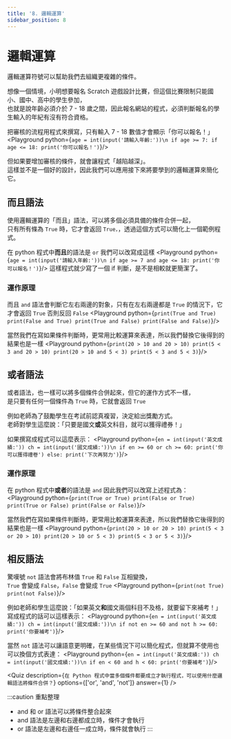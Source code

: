 ```yaml
---
title: '8. 邏輯運算'
sidebar_position: 8
---
```


# 邏輯運算
邏輯運算符號可以幫助我們去組織更複雜的條件。

想像一個情境，小明想要報名 Scratch 遊戲設計比賽，但這個比賽限制只能國小、國中、高中的學生參加，<br/>
也就是說年齡必須介於 7 - 18 歲之間，因此報名網站的程式，必須判斷報名的學生輸入的年紀有沒有符合資格。

把審核的流程用程式來撰寫，只有輸入 7 - 18 數值才會顯示「你可以報名！」
<Playground python={`
age = int(input('請輸入年齡:'))\n
if age >= 7:
    if age <= 18:
        print('你可以報名！')
`}/>

但如果要增加審核的條件，就會讓程式「越陷越深」。<br/>
這樣並不是一個好的設計，因此我們可以應用接下來將要學到的邏輯運算來簡化它。

## 而且語法
使用邏輯運算的「而且」語法，可以將多個必須具備的條件合併一起，<br/>
只有所有條為 `True` 時，它才會返回 `True，`，透過這個方式可以簡化上一個範例程式。

在 python 程式中**而且**的語法是 `or` 我們可以改寫成這樣
<Playground python={`
age = int(input('請輸入年齡:'))\n
if age >= 7 and age <= 18:
    print('你可以報名！')
`}/>
這樣程式就少寫了一個 if 判斷，是不是相較就更簡潔了。

### 運作原理
而且 `and` 語法會判斷它左右兩邊的對象，只有在左右兩邊都是 `True` 的情況下，它才會返回 `True` 否則反回 `False`
<Playground python={`
print(True and True)
print(False and True)
print(True and False)
print(False and False)
`}/>

當然我們在寫如果條件判斷時，更常用比較運算來表達，所以我們替換它後得到的結果也是一樣
<Playground python={`
print(20 > 10 and 20 > 10)
print(5 < 3 and 20 > 10)
print(20 > 10 and 5 < 3)
print(5 < 3 and 5 < 3)
`}/>

## 或者語法
或者語法，也一樣可以將多個條件合併起來，但它的運作方式不一樣，<br/>
是只要有任何一個條件為 `True` 時，它就會返回 `True`

例如老師為了鼓勵學生在考試前認真複習，決定給出獎勵方式。<br/>
老師對學生這麼說：「只要是國文**或**英文科目，就可以獲得禮券！」

如果撰寫成程式可以這麼表示：
<Playground python={`
en = int(input('英文成績:'))
ch = int(input('國文成績:'))\n
if en >= 60 or ch >= 60:
    print('你可以獲得禮卷')
else:
    print('下次再努力')
`}/>

### 運作原理
在 python 程式中**或者**的語法是 `and` 因此我們可以改寫上述程式為：
<Playground python={`
print(True or True)
print(False or True)
print(True or False)
print(False or False)
`}/>

當然我們在寫如果條件判斷時，更常用比較運算來表達，所以我們替換它後得到的結果也是一樣
<Playground python={`
print(20 > 10 or 20 > 10)
print(5 < 3 or 20 > 10)
print(20 > 10 or 5 < 3)
print(5 < 3 or 5 < 3)
`}/>

## 相反語法
驚嘆號 `not` 語法會將布林值 `True` 和 `False` 互相變換，<br/>
`True` 會變成 `False`，`False` 會變成 `True`
<Playground python={`
print(not True)
print(not False)
`}/>

例如老師和學生這麼說：「如果英文**和**國文兩個科目不及格，就要留下來補考！」<br/>
寫成程式的話可以這樣表示：
<Playground python={`
en = int(input('英文成績:'))
ch = int(input('國文成績:'))\n
if not en >= 60 and not h >= 60:
    print('你要補考')
`}/>

當然 `not` 語法可以讓語意更明確，在某些情況下可以簡化程式，但就算不使用也可以換個方式表達：
<Playground python={`
en = int(input('英文成績:'))
ch = int(input('國文成績:'))\n
if en < 60 and h < 60:
    print('你要補考')
`}/>

<Quiz
  description={`在 Python 程式中當多個條件都要成立才執行程式，可以使用什麼邏輯語法將條件合併？`}
  options={['or', 'and', 'not']}
  answer={1}
/>

:::caution 重點整理
* and 和 or 語法可以將條件整合起來
* and 語法是左邊和右邊都成立時，條件才會執行
* or 語法是左邊和右邊任一成立時，條件就會執行 
:::